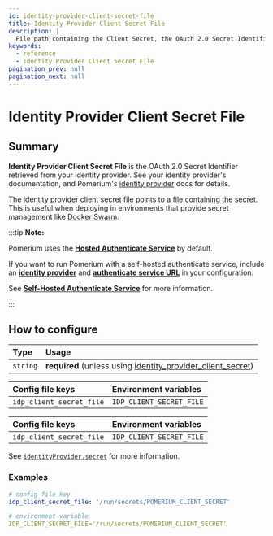 ```yaml
---
id: identity-provider-client-secret-file
title: Identity Provider Client Secret File
description: |
  File path containing the Client Secret, the OAuth 2.0 Secret Identifier retrieved from your identity provider.
keywords:
  - reference
  - Identity Provider Client Secret File
pagination_prev: null
pagination_next: null
---
```



# Identity Provider Client Secret File

## Summary

**Identity Provider Client Secret File** is the OAuth 2.0 Secret Identifier retrieved from your identity provider. See your identity provider's documentation, and Pomerium's [identity provider](/docs/identity-providers/) docs for details.

The identity provider client secret file points to a file containing the secret. This is useful when deploying in environments that provide secret management like [Docker Swarm](https://docs.docker.com/engine/swarm/secrets/).

:::tip **Note:**

Pomerium uses the [**Hosted Authenticate Service**](/docs/capabilities/hosted-authenticate-service) by default.

If you want to run Pomerium with a self-hosted authenticate service, include an [**identity provider**](/docs/identity-providers) and [**authenticate service URL**](/docs/reference/authenticate-service-url) in your configuration.

See [**Self-Hosted Authenticate Service**](/docs/capabilities/self-hosted-authenticate-service) for more information.

:::

## How to configure

| **Type** | **Usage** |
| :-- | :-- |
| `string` | **required** (unless using [identity_provider_client_secret](./identity-provider-client-secret)) |

<Tabs>
<TabItem value="Core" label="Core">

| **Config file keys**     | **Environment variables** |
| :----------------------- | :------------------------ |
| `idp_client_secret_file` | `IDP_CLIENT_SECRET_FILE`  |

</TabItem>
<TabItem value="Enterprise" label="Enterprise">

| **Config file keys**     | **Environment variables** |
| :----------------------- | :------------------------ |
| `idp_client_secret_file` | `IDP_CLIENT_SECRET_FILE`  |

</TabItem>
<TabItem value="Kubernetes" label="Kubernetes">

See [`identityProvider.secret`](/docs/deploying/k8s/reference#identityprovider) for more information.

</TabItem>
</Tabs>

### Examples

```yaml
# config file key
idp_client_secret_file: '/run/secrets/POMERIUM_CLIENT_SECRET'

# environment variable
IDP_CLIENT_SECRET_FILE='/run/secrets/POMERIUM_CLIENT_SECRET'
```

